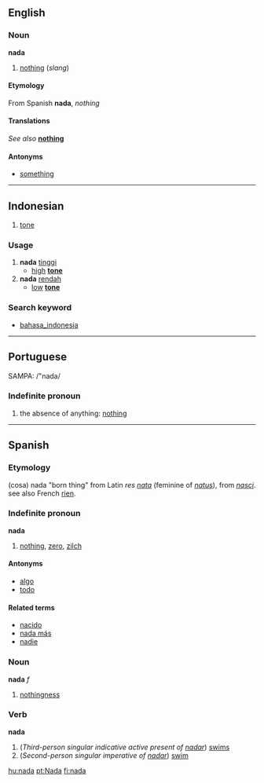 ==English==

===Noun===
'''nada'''

# [[nothing]] (''slang'')

====Etymology====
From Spanish '''nada''', ''nothing''

====Translations====
''See also '' '''[[nothing]]'''

====Antonyms====
*[[something]]


----
== Indonesian ==

# [[tone]]

=== Usage ===
# '''nada''' [[tinggi]]
#* [[high]] '''[[tone]]''' 
# '''nada''' [[rendah]]
#* [[low]] '''[[tone]]''' 

=== Search keyword ===
* [[bahasa_indonesia]]

----

==Portuguese==
SAMPA: /"nada/

===Indefinite pronoun===
# the absence of anything: [[nothing]]

----

==Spanish==
===Etymology===
(cosa) nada "born thing" from Latin ''res [[nata]]'' (feminine of ''[[natus]]''), from ''[[nasci]]''. see also French [[rien]].
===Indefinite pronoun===
'''nada'''

# [[nothing]], [[zero]], [[zilch]]

====Antonyms====
*[[algo]]
*[[todo]]

====Related terms====
*[[nacido]]
*[[nada más]]
*[[nadie]]

===Noun===
'''nada''' ''f''

# [[nothingness]]

===Verb===
'''nada'''

#(''Third-person singular indicative active present of [[nadar]]'') [[swims]]
#(''Second-person singular imperative of [[nadar]]'') [[swim]]

[[hu:nada]]
[[pt:Nada]]
[[fi:nada]]